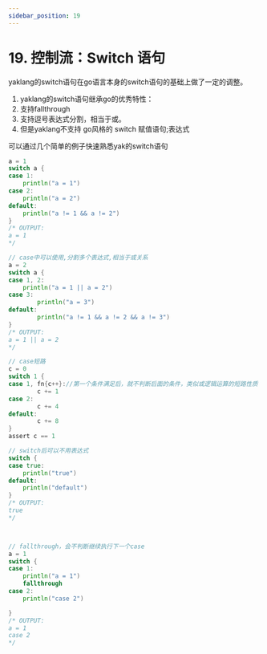 ---
sidebar_position: 19
---

# 19. 控制流：Switch 语句

yaklang的switch语句在go语言本身的switch语句的基础上做了一定的调整。

1. yaklang的switch语句继承go的优秀特性：
  1. 支持fallthrough
  2. 支持逗号表达式分割，相当于或。
2. 但是yaklang不支持 go风格的 switch 赋值语句;表达式

可以通过几个简单的例子快速熟悉yak的switch语句

```go
a = 1
switch a {
case 1:
    println("a = 1")
case 2:
    println("a = 2")
default:
    println("a != 1 && a != 2")
}
/* OUTPUT:
a = 1
*/

// case中可以使用,分割多个表达式,相当于或关系
a = 2
switch a {
case 1, 2:
    println("a = 1 || a = 2")
case 3:
        println("a = 3")
default:
        println("a != 1 && a != 2 && a != 3")
}
/* OUTPUT:
a = 1 || a = 2
*/

// case短路
c = 0
switch 1 {
case 1, fn{c++}://第一个条件满足后，就不判断后面的条件，类似或逻辑运算的短路性质
        c += 1
case 2:
        c += 4
default:
        c += 8
}
assert c == 1

// switch后可以不用表达式
switch {
case true:
    println("true")
default:
    println("default")
}
/* OUTPUT:
true
*/



// fallthrough，会不判断继续执行下一个case
a = 1
switch {
case 1:
    println("a = 1")
    fallthrough
case 2:
    println("case 2")

}
/* OUTPUT:
a = 1
case 2
*/
```